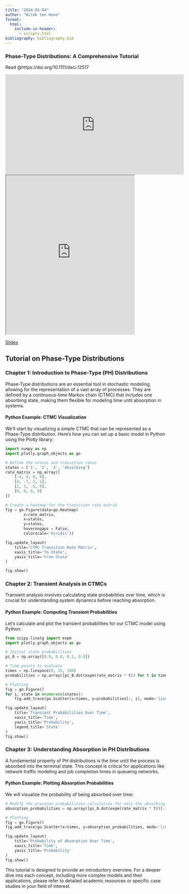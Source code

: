 ```yaml
---
title: "2024-05-04"
author: "Witek ten Hove"
format:
  html:
    include-in-header:
      - scripts.html
bibliography: bibliography.bib
---
```


### **Phase-Type Distributions: A Comprehensive Tutorial**

Read @https://doi.org/10.1111/deci.12517

```{=html}
<iframe width="560" height="315" src="https://www.youtube.com/embed/oUwrCxqOQVU?si=io1i4-aMIs6bSdNk" title="YouTube video player" frameborder="0" allow="accelerometer; autoplay; clipboard-write; encrypted-media; gyroscope; picture-in-picture; web-share" referrerpolicy="strict-origin-when-cross-origin" allowfullscreen></iframe>
```

```{=html}
<iframe src="https://drive.google.com/file/d/1HcoqplpsC2tTzyqtResMdXpHAwR9FtrA/preview" width="80%" height="500px"></iframe>
```

[Slides](https://drive.google.com/file/d/1HcoqplpsC2tTzyqtResMdXpHAwR9FtrA/view?usp=sharing){target="_blank"}

## Tutorial on Phase-Type Distributions

### Chapter 1: Introduction to Phase-Type (PH) Distributions

Phase-Type distributions are an essential tool in stochastic modeling, allowing for the representation of a vast array of processes. They are defined by a continuous-time Markov chain (CTMC) that includes one absorbing state, making them flexible for modeling time until absorption in systems.

#### Python Example: CTMC Visualization

We'll start by visualizing a simple CTMC that can be represented as a Phase-Type distribution. Here's how you can set up a basic model in Python using the Plotly library:

```python
import numpy as np
import plotly.graph_objects as go

# Define the states and transition rates
states = ['1', '2', '3', 'Absorbing']
rate_matrix = np.array([
    [-4, 4, 0, 0],
    [4, -7, 2, 1],
    [2, 3, -5, 0],
    [0, 0, 0, 0]
])

# Create a heatmap for the transition rate matrix
fig = go.Figure(data=go.Heatmap(
        z=rate_matrix,
        x=states,
        y=states,
        hoverongaps = False,
        colorscale='Viridis'))

fig.update_layout(
    title='CTMC Transition Rate Matrix',
    xaxis_title='To State',
    yaxis_title='From State'
)

fig.show()
```

### Chapter 2: Transient Analysis in CTMCs

Transient analysis involves calculating state probabilities over time, which is crucial for understanding system dynamics before reaching absorption.

#### Python Example: Computing Transient Probabilities

Let's calculate and plot the transient probabilities for our CTMC model using Python:

```python
from scipy.linalg import expm
import plotly.graph_objects as go

# Initial state probabilities
pi_0 = np.array([0.9, 0.0, 0.1, 0.0])

# Time points to evaluate
times = np.linspace(0, 15, 100)
probabilities = np.array([pi_0.dot(expm(rate_matrix * t)) for t in times])

# Plotting
fig = go.Figure()
for i, state in enumerate(states):
    fig.add_trace(go.Scatter(x=times, y=probabilities[:, i], mode='lines', name=f'State {state}'))

fig.update_layout(
    title='Transient Probabilities Over Time',
    xaxis_title='Time',
    yaxis_title='Probability',
    legend_title='State'
)
fig.show()
```

### Chapter 3: Understanding Absorption in PH Distributions

A fundamental property of PH distributions is the time until the process is absorbed into the terminal state. This concept is critical for applications like network traffic modeling and job completion times in queueing networks.

#### Python Example: Plotting Absorption Probabilities

We will visualize the probability of being absorbed over time:

```python
# Modify the previous probabilities calculation for only the absorbing state
absorption_probabilities = np.array([pi_0.dot(expm(rate_matrix * t))[-1] for t in times])

# Plotting
fig = go.Figure()
fig.add_trace(go.Scatter(x=times, y=absorption_probabilities, mode='lines', name='Absorption Probability'))

fig.update_layout(
    title='Probability of Absorption Over Time',
    xaxis_title='Time',
    yaxis_title='Probability'
)
fig.show()
```

This tutorial is designed to provide an introductory overview. For a deeper dive into each concept, including more complex models and their applications, please refer to detailed academic resources or specific case studies in your field of interest.
